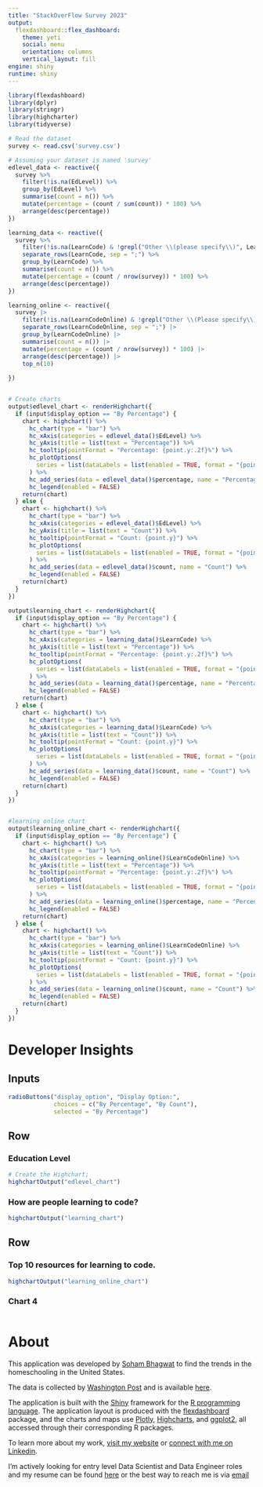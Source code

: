 ```yaml
---
title: "StackOverFlow Survey 2023"
output: 
  flexdashboard::flex_dashboard:
    theme: yeti
    social: menu
    orientation: columns
    vertical_layout: fill
engine: shiny
runtime: shiny
---
```

```r
library(flexdashboard)
library(dplyr)
library(stringr)
library(highcharter)
library(tidyverse)

# Read the dataset
survey <- read.csv('survey.csv')

# Assuming your dataset is named 'survey'
edlevel_data <- reactive({
  survey %>% 
    filter(!is.na(EdLevel)) %>%  
    group_by(EdLevel) %>%
    summarise(count = n()) %>%
    mutate(percentage = (count / sum(count)) * 100) %>%
    arrange(desc(percentage))
})

learning_data <- reactive({
  survey %>% 
    filter(!is.na(LearnCode) & !grepl("Other \\(please specify\\)", LearnCode)) %>%  
    separate_rows(LearnCode, sep = ";") %>%
    group_by(LearnCode) %>%
    summarise(count = n()) %>%
    mutate(percentage = (count / nrow(survey)) * 100) %>%
    arrange(desc(percentage))
})

learning_online <- reactive({
  survey |> 
    filter(!is.na(LearnCodeOnline) & !grepl("Other \\(Please specify\\)", LearnCodeOnline)) |>
    separate_rows(LearnCodeOnline, sep = ";") |>
    group_by(LearnCodeOnline) |>
    summarise(count = n()) |>
    mutate(percentage = (count / nrow(survey)) * 100) |>
    arrange(desc(percentage)) |>
    top_n(10)
    
})


# Create charts
output$edlevel_chart <- renderHighchart({
  if (input$display_option == "By Percentage") {
    chart <- highchart() %>%
      hc_chart(type = "bar") %>%
      hc_xAxis(categories = edlevel_data()$EdLevel) %>%
      hc_yAxis(title = list(text = "Percentage")) %>%
      hc_tooltip(pointFormat = "Percentage: {point.y:.2f}%") %>%
      hc_plotOptions(
        series = list(dataLabels = list(enabled = TRUE, format = "{point.y:.2f}%"))
      ) %>%
      hc_add_series(data = edlevel_data()$percentage, name = "Percentage") %>%
      hc_legend(enabled = FALSE)
    return(chart)
  } else {
    chart <- highchart() %>%
      hc_chart(type = "bar") %>%
      hc_xAxis(categories = edlevel_data()$EdLevel) %>%
      hc_yAxis(title = list(text = "Count")) %>%
      hc_tooltip(pointFormat = "Count: {point.y}") %>%
      hc_plotOptions(
        series = list(dataLabels = list(enabled = TRUE, format = "{point.y}"))
      ) %>%
      hc_add_series(data = edlevel_data()$count, name = "Count") %>%
      hc_legend(enabled = FALSE)
    return(chart)
  }
})

output$learning_chart <- renderHighchart({
  if (input$display_option == "By Percentage") {
    chart <- highchart() %>%
      hc_chart(type = "bar") %>%
      hc_xAxis(categories = learning_data()$LearnCode) %>%
      hc_yAxis(title = list(text = "Percentage")) %>%
      hc_tooltip(pointFormat = "Percentage: {point.y:.2f}%") %>%
      hc_plotOptions(
        series = list(dataLabels = list(enabled = TRUE, format = "{point.y:.2f}%"))
      ) %>%
      hc_add_series(data = learning_data()$percentage, name = "Percentage") %>%
      hc_legend(enabled = FALSE)
    return(chart)
  } else {
    chart <- highchart() %>%
      hc_chart(type = "bar") %>%
      hc_xAxis(categories = learning_data()$LearnCode) %>%
      hc_yAxis(title = list(text = "Count")) %>%
      hc_tooltip(pointFormat = "Count: {point.y}") %>%
      hc_plotOptions(
        series = list(dataLabels = list(enabled = TRUE, format = "{point.y}"))
      ) %>%
      hc_add_series(data = learning_data()$count, name = "Count") %>%
      hc_legend(enabled = FALSE)
    return(chart)
  }
})


#learning online chart
output$learning_online_chart <- renderHighchart({
  if (input$display_option == "By Percentage") {
    chart <- highchart() %>%
      hc_chart(type = "bar") %>%
      hc_xAxis(categories = learning_online()$LearnCodeOnline) %>%
      hc_yAxis(title = list(text = "Percentage")) %>%
      hc_tooltip(pointFormat = "Percentage: {point.y:.2f}%") %>%
      hc_plotOptions(
        series = list(dataLabels = list(enabled = TRUE, format = "{point.y:.2f}%"))
      ) %>%
      hc_add_series(data = learning_online()$percentage, name = "Percentage") %>%
      hc_legend(enabled = FALSE)
    return(chart)
  } else {
    chart <- highchart() %>%
      hc_chart(type = "bar") %>%
      hc_xAxis(categories = learning_online()$LearnCodeOnline) %>%
      hc_yAxis(title = list(text = "Count")) %>%
      hc_tooltip(pointFormat = "Count: {point.y}") %>%
      hc_plotOptions(
        series = list(dataLabels = list(enabled = TRUE, format = "{point.y}"))
      ) %>%
      hc_add_series(data = learning_online()$count, name = "Count") %>%
      hc_legend(enabled = FALSE)
    return(chart)
  }
})

```

Developer Insights {data-icon="fa-users"} 
=====================================  

Inputs {.sidebar}
-------------------------------------

```r
radioButtons("display_option", "Display Option:",
             choices = c("By Percentage", "By Count"),
             selected = "By Percentage")
```

Row
-------------------------------------
    
### Education Level
    
```r
# Create the Highchart:
highchartOutput("edlevel_chart")
```
 
### How are people learning to code?
    

```r
highchartOutput("learning_chart")

``` 

Row
-------------------------------------
    
### Top 10 resources for learning to code.
    
```r
highchartOutput("learning_online_chart")
```
    
### Chart 4

```r
```

About {data-icon="fa-question"} 
=====================================  
This application was developed by [Soham Bhagwat](sohambhagwat.tech) to find the trends in the homeschooling in the United States.

The data is collected by [Washington Post](https://www.washingtonpost.com/) and is available [here](https://github.com/washingtonpost/data_home_schooling/).

The application is built with the [Shiny](http://shiny.rstudio.com) framework for the [R programming language](https://www.r-project.org/). The application layout is produced with the [flexdashboard](http://rstudio.github.io/flexdashboard/index.html) package, and the charts and maps use [Plotly](http://plot.ly), [Highcharts](http://www.highcharts.com/), and [ggplot2](http://ggplot2.org/), all accessed through their corresponding R packages.


To learn more about my work, [visit my website](https://sohambhagwat.tech) or [connect with me on Linkedin](https://www.linkedin.com/in/soham-bhagwat/).

I'm actively looking for entry level Data Scientist and Data Engineer roles and my resume can be found [here](https://www.sohambhagwat.tech/pdf/Soham_Bhagwat.pdf) or the best way to reach me is via [email](sohambhagwat2@gmail.com) 


